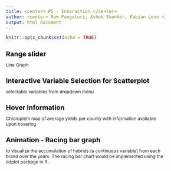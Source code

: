 ```yaml
---
title: <center> P5 - Interaction </center>
author: <center> Ram Pangaluri, Ashok Shanker, Fabian Leon </center>
output: html_document
---
```


<!-- Changing the fonts and style to fit more into less pages -->

<style type="text/css">

body{ /* Normal  */
      font-size: 12px;
  }
td {  /* Table  */
  font-size: 8px;
}
h1.title {
  font-size: 18px;
  color: Black;
}
h1 { /* Header 1 */
  font-size: 18px;
  color: Black;
}
h2 { /* Header 2 */
    font-size: 16px;
  color: Black;
}
h3 { /* Header 3 */
  font-size: 14px;
  font-family: "Times New Roman", Times, serif;
  color: Black;
}
code.r{ /* Code block */
    font-size: 12px;
}
pre { /* Code block - determines code spacing between lines */
    font-size: 14px;
}
h4.author {
  font-size: 12px;
  color: DarkBlue;
}
</style>

<!-- ## Grading Rubric -->

<!-- Create a list of the interactions you will accommodate in your final project.  Ideally, you should have a good idea of how people will interact with your dashboard/project and the affordances and limitations of your interactions.   -->

<!-- This should include a description of each interaction - for example, what events will trigger, how will the interaction change the data - we don't have to know how to do everything yet - but just an idea of sample scenarios of how users can interact with your project.  -->

<!-- Submit one pdf per group. -->


<!-- Begin document -->

```r
knitr::opts_chunk$set(echo = TRUE)
```

# Range slider
Line Graph 

# Interactive Variable Selection for Scatterplot
selectable variables from dropdown menu 

# Hover Information
Chloropleth map of average yields per county with information available upon hovering

# Animation - Racing bar graph
to visualize the accumulation of hybrids (a continuous variable) from each brand over the years. The racing bar chart would be implemented using the ddplot package in R.







